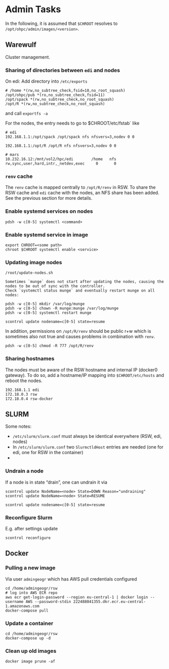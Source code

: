 # Admin Tasks

In the following, it is assumed that `$CHROOT` resolves to `/opt/ohpc/admin/images/<version>`.

## Warewulf

Cluster management.

### Sharing of directories between `edi` and nodes

On edi: Add directory into `/etc/exports` 

```
# /home *(rw,no_subtree_check,fsid=10,no_root_squash)
/opt/ohpc/pub *(ro,no_subtree_check,fsid=11)
/opt/spack *(rw,no_subtree_check,no_root_squash)
/opt/R *(rw,no_subtree_check,no_root_squash)
```

and call `exportfs -a`

For the nodes, the entry needs to go to $CHROOT/etc/fstab` like

```
# edi
192.168.1.1:/opt/spack /opt/spack nfs nfsvers=3,nodev 0 0

192.168.1.1:/opt/R /opt/R nfs nfsvers=3,nodev 0 0

# mars
10.232.16.12:/mnt/vol2/hpc/edi        /home   nfs     rw,sync,user,hard,intr,_netdev,exec     0       0
```

### `renv` cache

The `renv` cache is mapped centrally to `/opt/R/renv` in RSW.
To share the RSW cache and `edi` cache with the nodes, an NFS share has been added.
See the previous section for more details.

### Enable systemd services on nodes

```
pdsh -w c[0-5] systemctl <command>
```

### Enable systemd service in image

```
export CHROOT=<some path>
chroot $CHROOT systemctl enable <service>
```

### Updating image nodes


`/root/update-nodes.sh`

```block
Sometimes `munge` does not start after updating the nodes, causing the nodes to be out of sync with the controller.
Check `systemctl status munge` and eventually restart munge on all nodes: 
```

```
pdsh -w c[0-5] mkdir /var/log/munge
pdsh -w c[0-5] chown -R munge:munge /var/log/munge
pdsh -w c[0-5] systemctl restart munge

scontrol update nodename=c[0-5] state=resume
```

In addition, permissions on `/opt/R/renv` should be public r+w which is sometimes also not true and causes problems in combination with `renv`.

```
pdsh -w c[0-5] chmod -R 777 /opt/R/renv
```

### Sharing hostnames

The nodes must be aware of the RSW hostname and internal IP (docker0 gateway).
To do so, add a hostname/IP mapping into `$CHROOT/etc/hosts` and reboot the nodes.

```
192.168.1.1 edi
172.18.0.3 rsw
172.18.0.4 rsw-docker
```

## SLURM

Some notes:

- `/etc/slurm/slurm.conf` must always be identical everywhere (RSW, edi, nodes)
- In `/etc/slurm/slurm.conf` two `SlurmctldHost` entries are needed (one for edi, one for RSW in the container)
- 

### Undrain a node

If a node is in state "drain", one can undrain it via

```
scontrol update NodeName=<node> State=DOWN Reason="undraining"
scontrol update NodeName=<node> State=RESUME

scontrol update nodename=c[0-5] state=resume
```

### Reconfigure Slurm

E.g. after settings update

```
scontrol reconfigure
```

## Docker

### Pulling a new image

Via user `admingeogr` which has AWS pull credentials configured

```
cd /home/admingeogr/rsw
# log into AWS ECR repo
aws ecr get-login-password --region eu-central-1 | docker login --username AWS --password-stdin 222488041355.dkr.ecr.eu-central-1.amazonaws.com
docker-compose pull
```

### Update a container

```
cd /home/admingeogr/rsw
docker-compose up -d
```

### Clean up old images

```
docker image prune -af
```
